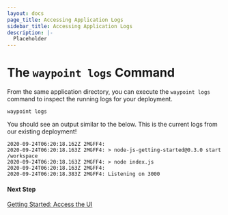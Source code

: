 ```yaml
---
layout: docs
page_title: Accessing Application Logs
sidebar_title: Accessing Application Logs
description: |-
  Placeholder
---
```


# The `waypoint logs` Command

From the same application directory, you can execute the `waypoint logs` command to inspect the running logs for your deployment.

```shell-session
waypoint logs
```

You should see an output similar to the below. This is the current logs from our existing
deployment!

```shell
2020-09-24T06:20:18.162Z 2MGFF4:
2020-09-24T06:20:18.163Z 2MGFF4: > node-js-getting-started@0.3.0 start /workspace
2020-09-24T06:20:18.163Z 2MGFF4: > node index.js
2020-09-24T06:20:18.163Z 2MGFF4:
2020-09-24T06:20:18.383Z 2MGFF4: Listening on 3000
```

#### Next Step

[Getting Started: Access the UI](/docs/getting-started/nomad-example-app/ui)
